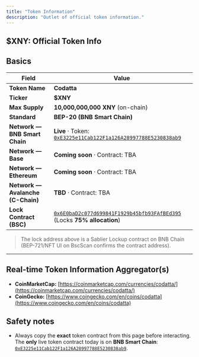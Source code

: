 ```yaml
---
title: "Token Information"
description: "Outlet of official token information."
---
```



## $XNY: Official Token Info

## Basics
| Field                             | Value                                                                                                                                             |
| --------------------------------- | --------------------------------------------------------------------------------------------------------------------------------------------------|
| **Token Name**                    | **Codatta**                                                                                                                                       |
| **Ticker**                        | **$XNY**                                                                                                                                          |
| **Max Supply**                    | **10,000,000,000 XNY** (on-chain)                                                                                                                 |
| **Standard**                      | **BEP-20 (BNB Smart Chain)**                                                                                                                      |
| **Network — BNB Smart Chain**     | **Live** · Token: [`0xE3225e11Cab122F1a126A28997788E5230838ab9`](https://bscscan.com/address/0xE3225e11Cab122F1a126A28997788E5230838ab9)          |
| **Network — Base**                | **Coming soon** · Contract: TBA                                                                                                                   |
| **Network — Ethereum**            | **Coming soon** · Contract: TBA                                                                                                                   |
| **Network — Avalanche (C-Chain)** | **TBD** · Contract: TBA                                                                                                                           |
| **Lock Contract (BSC)**           | [`0x6E0baD2c077d699841F1929b45bfb93FAfBEd395`](https://bscscan.com/address/0x6E0baD2c077d699841F1929b45bfb93FAfBEd395) (Locks **75% allocation**) |

> The lock address above is a Sablier Lockup contract on BNB Chain (BEP-721/NFT UI on BscScan confirms the contract address). 

---
## Real-time Token Information Aggregator(s)
* **CoinMarketCap:** [https://coinmarketcap.com/currencies/codatta/](https://coinmarketcap.com/currencies/codatta/)
* **CoinGecko:** [https://www.coingecko.com/en/coins/codatta](https://www.coingecko.com/en/coins/codatta)

## Safety notes
* Always copy the **exact** token contract from this page before interacting. The **only** live token contract today is on **BNB Smart Chain**: [`0xE3225e11Cab122F1a126A28997788E5230838ab9`](https://bscscan.com/address/0x6E0baD2c077d699841F1929b45bfb93FAfBEd39).
